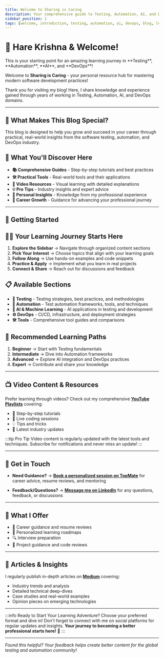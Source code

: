```yaml
---
title: Welcome to Sharing is Caring
description: Your comprehensive guide to Testing, Automation, AI, and DevOps. Learn from practical resources, video content, hands-on tutorials, and insights from my professional journey.
sidebar_position: 1
tags: [welcome, introduction, testing, automation, ai, devops, blog, learning]
---
```



# 🙏 Hare Krishna & Welcome!

<Admonition type="tip" title="Welcome to Sharing is Caring!">
This is your starting point for an amazing learning journey in **Testing**, **Automation**, **AI**, and **DevOps**!
</Admonition>

Welcome to **Sharing is Caring** - your personal resource hub for mastering modern software development practices!

Thank you for visiting my blog! Here, I share knowledge and experience gained through years of working in Testing, Automation, AI, and DevOps domains.

---

## 🎉 What Makes This Blog Special?

This blog is designed to help you grow and succeed in your career through practical, real-world insights from the software testing, automation, and DevOps industry.

## 🎯 What You'll Discover Here

- **📚 Comprehensive Guides** - Step-by-step tutorials and best practices
- **🛠️ Practical Tools** - Real-world tools and their applications  
- **🎥 Video Resources** - Visual learning with detailed explanations
- **💡 Pro Tips** - Industry insights and expert advice
- **📝 Personal Insights** - Knowledge from my professional experience
- **🚀 Career Growth** - Guidance for advancing your professional journey

---

## 🚀 Getting Started

<Tabs>
<TabItem value="quickstart" label="Quick Start Guide" default>

## 🏃‍♂️ Your Learning Journey Starts Here

1. **Explore the Sidebar** → Navigate through organized content sections
2. **Pick Your Interest** → Choose topics that align with your learning goals
3. **Follow Along** → Use hands-on examples and code snippets
4. **Practice & Apply** → Implement what you learn in real projects
5. **Connect & Share** → Reach out for discussions and feedback

</TabItem>
<TabItem value="sections" label="Content Sections">

## 📋 Available Sections

- **🧪 Testing** - Testing strategies, best practices, and methodologies
- **🤖 Automation** - Test automation frameworks, tools, and techniques  
- **🔧 AI & Machine Learning** - AI applications in testing and development
- **⚙️ DevOps** - CI/CD, infrastructure, and deployment strategies
- **🛠️ Tools** - Comprehensive tool guides and comparisons

</TabItem>
<TabItem value="learning" label="Learning Paths">

## 🎯 Recommended Learning Paths

1. **Beginner** → Start with Testing fundamentals
2. **Intermediate** → Dive into Automation frameworks
3. **Advanced** → Explore AI integration and DevOps practices
4. **Expert** → Contribute and share your knowledge

</TabItem>
</Tabs>

---

## 📺 Video Content & Resources

Prefer learning through videos? Check out my comprehensive **[YouTube Playlists](https://www.youtube.com/@Udzial/playlists)** covering:

- 🎥 Step-by-step tutorials
- 🔴 Live coding sessions  
- 💡 Tips and tricks
- 🔄 Latest industry updates

:::tip Pro Tip
Video content is regularly updated with the latest tools and techniques. Subscribe for notifications and never miss an update!
:::

---

## 💬 Get in Touch

- **Need Guidance?** → **[Book a personalized session on TopMate](https://topmate.io/gauravkhurana)** for career advice, resume reviews, and mentoring

- **Feedback/Questions?** → **[Message me on LinkedIn](https://www.linkedin.com/in/gauravkhuraana/)** for any questions, feedback, or discussions

---

## 🎯 What I Offer

- 💼 Career guidance and resume reviews
- 🎯 Personalized learning roadmaps
- 🔍 Interview preparation
- 🚀 Project guidance and code reviews

---

## 📝 Articles & Insights

I regularly publish in-depth articles on **[Medium](https://www.medium.com/@gauravkhuraana)** covering:

- Industry trends and analysis
- Detailed technical deep-dives
- Case studies and real-world examples
- Opinion pieces on emerging technologies

---

:::info Ready to Start Your Learning Adventure?
Choose your preferred format and dive in! Don't forget to connect with me on social platforms for regular updates and insights. **Your journey to becoming a better professional starts here!** 🚀
:::

---

*Found this helpful? Your feedback helps create better content for the global testing and automation community!*
